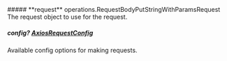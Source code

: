 
<Collapsible>
    ##### **request** operations.RequestBodyPutStringWithParamsRequest
    The request object to use for the request.
    <Collapsible.Break/>
    <RequestBodyPutStringWithParamsRequest/>
</Collapsible>

##### **config?** [AxiosRequestConfig](https://axios-http.com/docs/req_config)
Available config options for making requests.

